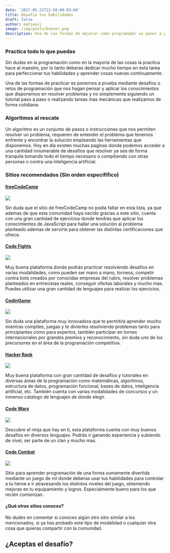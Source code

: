 ```yaml
---
date: '2017-05-21T21:50:00-03:00'
title: Desafía tus habilidades
draft: false
author: matiasvj
image: /img/posts/banner.png
description: Una de las formas de mejorar como programador es poner a prueba tus conocimientos resolviendo problemas o desafíos.
---
```


### Practica todo lo que puedas

Sin dudas en la programación como en la mayoría de las cosas la practica hace al maestro, por lo tanto deberas dedicar mucho tiempo en esta tarea para perfeccionar tus habilidades y aprender cosas nuevas continuamente.

Una de las formas de practicar es ponernos a prueba mediante desafíos o retos de programación que nos hagan pensar y aplicar los conocimientos que disponemos en resolver problemas y no simplemente siguiendo un tutorial paso a paso o realizando tareas mas mecánicas que realizamos de forma cotidiana.

### Algoritmos al rescate

Un algoritmo es un conjunto de pasos o instrucciones que nos permiten resolver un problema, requieren de entender el problema que tenemos enfrente y encontrar la solución empleando las herramientas que disponemos.
Hoy en día existen muchas paginas donde podemos acceder a una cantidad innumerable de desafíos que resolver ya sea de forma tranquila tomando todo el tiempo necesario o compitiendo con otras personas o contra una inteligencia artificial.

### Sitios recomendados (Sin orden especifífico)

#### [freeCodeCamp](https://freecodecamp.com)

![](/img/posts/freecodecamp.png)

Sin duda que el sitio de freeCodeCamp no podía faltar en esta lista, ya que ademas de que esta comunidad haya nacido gracias a este sitio, cuenta con una gran cantidad de ejercicios donde tendrás que aplicar los conocimientos de JavaScript para hallar una solución al problema planteado ademas de servirte para obtener las distintas certificaciones que ofrece.

#### [Code Fights](https://codefights.com/signup/cHn3heTHBzpfWPyii/main)

![](/img/posts/codefights.png)

Muy buena plataforma donde podrás practicar resolviendo desafíos en varias modalidades, como pueden ser mano a mano, torneos, competir contra bots creados por conocidas empresas del rubro, resolver problemas planteados en entrevistas reales, conseguir ofertas laborales y mucho mas. Puedes utilizar una gran cantidad de lenguajes para realizar los ejercicios.

#### [CodinGame](https://www.codingame.com/servlet/urlinvite?u=1627701)

![](/img/posts/codingame.jpg)

Sin duda una plataforma muy innovadora que te permitirá aprender mucho mientras compites, juegas y te diviertes resolviendo problemas tanto para principiantes como para expertos, también participar en tornes internacionales por grandes premios y reconocimiento, sin duda uno de los precursores en el área de la programación competitiva.

#### [Hacker Rank](https://www.hackerrank.com)

![](/img/posts/hackerrank.png)

Muy buena plataforma con gran cantidad de desafíos y tutoriales en diversas áreas de la programación como matemáticas, algoritmos, estructura de datos, programación funcional, bases de datos, inteligencia artificial, etc. También cuenta con varias modalidades de concursos y un inmenso catalogo de lenguajes de donde elegir.

#### [Code Wars](https://www.codewars.com)

![](/img/posts/codewars.png)

Descubre el ninja que hay en ti, esta plataforma cuenta con muy buenos desafíos en diversos lenguajes. Podrás ir ganando experiencia y subiendo de nivel, ser parte de un clan y mucho mas.

#### [Code Combat](https://codecombat.com)

![](/img/posts/codecombat.png)

Sitio para aprender programación de una forma sumamente divertida mediante un juego de rol donde deberas usar tus habilidades para controlar a tu héroe e ir atravesando los distintos niveles del juego, obteniendo mejoras en tu equipamiento y logros. Especialmente bueno para los que recién comienzan.

#### ¿Qué otros sitios conoces?

No dudes en comentar si conoces algún otro sitio similar a los mencionados, si ya has probado este tipo de modalidad o cualquier otra cosa que quieras compartir con la comunidad.

## ¿Aceptas el desafío?
